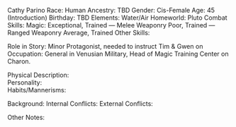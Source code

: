 Cathy Parino
Race:		Human
Ancestry:		TBD
Gender:		Cis-Female
Age:		45 (Introduction)
Birthday:		TBD
Elements:		Water/Air
Homeworld:		Pluto
Combat Skills:		Magic: Exceptional, Trained — Melee Weaponry Poor, Trained — Ranged Weaponry Average, Trained
Other Skills:	
     	
Role in Story:		Minor Protagonist, needed to instruct Tim & Gwen on 
Occupation:		General in Venusian Military, Head of Magic Training Center on Charon.
     	
Physical Description:	
Personality:	
Habits/Mannerisms:	
      	
Background:	
Internal Conflicts:	
External Conflicts:	 
      	
Other Notes:	

